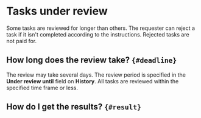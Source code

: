 # Tasks under review

Some tasks are reviewed for longer than others. The requester can reject a task if it isn't completed according to the instructions. Rejected tasks are not paid for.

## How long does the review take? `{#deadline}`
The review may take several days. The review period is specified in the **Under review until** field on **History**. All tasks are reviewed within the specified time frame or less.

## How do I get the results? `{#result}`